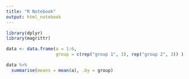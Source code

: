 ```yaml
---
title: "R Notebook"
output: html_notebook
---
```


```r
library(dplyr)
library(magrittr)
```

```r
data <- data.frame(a = 1:6,
                   group = c(rep("group 1", 3), rep("group 2", 3)) )
```

```r
data %>% 
  summarise(means = mean(a), .by = group)
```

